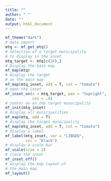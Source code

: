 ```yaml
---
title: ""
author: " "
date: ""
output: html_document
---
```


```r
mf_theme("dark")
# data import
mtq <- mf_get_mtq()
# Selection of a target municipality
# to display in the inset
mtq_target <- mtq[c(26),]
# Display the base map
mf_map(mtq)
# display the target 
# on the main map
mf_map(mtq_inset, add = T, col = "tomato")
# open the inset
mf_inset_on(x = mtq_target, pos = "topright", 
            cex = .4)
# center on on the target munucipality
mf_init(mtq_inset)
# display all municipalities
mf_map(mtq, add = T)
# display the target municipality
mf_map(mtq_inset, add = T, col = "tomato")
# display a label
mf_label(mtq_inset, var = "LIBGEO", 
         col = "black")
# display a scale bar
mf_scale(size = 2)
# close the inset
mf_inset_off()
# display the map layout of  
# the main map
mf_layout()
```

